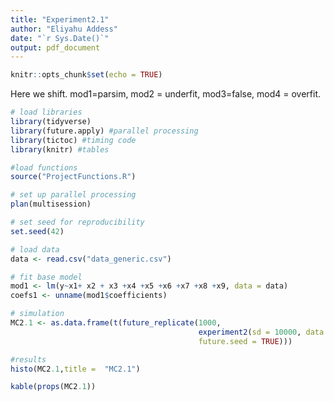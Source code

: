 ---
title: "Experiment2.1"
author: "Eliyahu Addess"
date: "`r Sys.Date()`"
output: pdf_document
---

```{r setup, include=FALSE}
knitr::opts_chunk$set(echo = TRUE)
```

Here we shift. mod1=parsim, mod2 = underfit, mod3=false, mod4 = overfit.

```{r message=FALSE, warning=FALSE}
# load libraries
library(tidyverse)
library(future.apply) #parallel processing
library(tictoc) #timing code
library(knitr) #tables

#load functions
source("ProjectFunctions.R")

# set up parallel processing
plan(multisession)

# set seed for reproducibility
set.seed(42)

# load data
data <- read.csv("data_generic.csv")
```


```{r}
# fit base model
mod1 <- lm(y~x1+ x2 + x3 +x4 +x5 +x6 +x7 +x8 +x9, data = data)
coefs1 <- unname(mod1$coefficients)
```


```{r message=FALSE, warning=FALSE}
# simulation
MC2.1 <- as.data.frame(t(future_replicate(1000, 
                                          experiment2(sd = 10000, data = data),
                                          future.seed = TRUE)))
```


```{r}
#results
histo(MC2.1,title =  "MC2.1")

kable(props(MC2.1))
```

